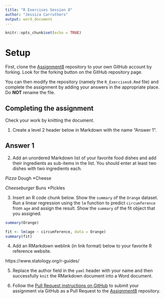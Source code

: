 ```yaml
---
title: "R Exercises Session 8"
author: "Jessica Carruthers"
output: word_document
---
```


```r
knitr::opts_chunk$set(echo = TRUE)
```

# Setup

First, clone the [Assignment8][1] repository to your own GitHub account
by forking. Look for the forking button on the GitHub repository page.

You can then modify the repository (namely the `R_Exercises8.Rmd` file)
and complete the assignment by adding your answers in the appropriate
place. Do **NOT** rename the file.

## Completing the assignment

Check your work by knitting the document.

1. Create a level 2 header below in Markdown with the name "Answer 1".

## Answer 1

2. Add an unordered Markdown list of your favorite food dishes and
add their ingredients as sub-items in the list. You should enter at least two
dishes with two ingredients each.

*Pizza 
  *Dough
  *Cheese 

*Cheeseburger
  *Buns
  *Pickles

3. Insert an R code chunk below. Show the `summary` of the `Orange` dataset.
Run a linear regression using the `lm` function to predict `circumference` from
`age` and assign the result. Show the `summary` of the fit object that you
assigned.

```r
summary(Orange)

fit <- lm(age ~ circumference, data = Orange)
summary(fit)
```

4. Add an RMarkdown weblink (in link format) below to your favorite R reference
website.

https://www.statology.org/r-guides/

5. Replace the author field in the `yaml` header with your name and then
successfully `knit` the RMarkdown document into a Word document.


6. Follow the [Pull Request instructions on GitHub](https://help.github.com/en/github/collaborating-with-issues-and-pull-requests/creating-a-pull-request-from-a-fork)
to submit your assignment via GitHub as a Pull Request to the [Assignment8][1]
repository.

[1]: https://github.com/CUNYSPHCode/Assignment8

